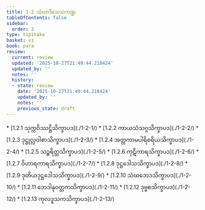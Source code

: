 ```yaml
---
title: 1.2 သံဃာဒိသေသကဏ္ဍ
tableOfContents: false
sidebar:
  order: 3
type: tipitaka
basket: vi
book: para
review:
  current: review
  updated: '2025-10-27T21:49:44.210424'
  updated_by: ''
  notes: ''
  history:
  - state: review
    date: '2025-10-27T21:49:44.210424'
    updated_by: ''
    notes: ''
    previous_state: draft
---
```



<ReviewStatus review={frontmatter.review} showDetails={true} />

<HypothesisAnnotation frontmatter={frontmatter} />

<DynamicBreadcrumb />



<TableOfContents book="para" section="1.2">
* [1.2.1 သုက္ကဝိဿဋ္ဌိသိက္ခာပဒ](./1-2-1/)
* [1.2.2 ကာယသံသဂ္ဂသိက္ခာပဒ](./1-2-2/)
* [1.2.3 ဒုဋ္ဌုလ္လဝါစာသိက္ခာပဒ](./1-2-3/)
* [1.2.4 အတ္တကာမပါရိစရိယသိက္ခာပဒ](./1-2-4/)
* [1.2.5 သဉ္စရိတ္တသိက္ခာပဒ](./1-2-5/)
* [1.2.6 ကုဋိကာရသိက္ခာပဒ](./1-2-6/)
* [1.2.7 ဝိဟာရကာရသိက္ခာပဒ](./1-2-7/)
* [1.2.8 ဒုဋ္ဌဒေါသသိက္ခာပဒ](./1-2-8/)
* [1.2.9 ဒုတိယဒုဋ္ဌဒေါသသိက္ခာပဒ](./1-2-9/)
* [1.2.10 သံဃဘေဒသိက္ခာပဒ](./1-2-10/)
* [1.2.11 ဘေဒါနုဝတ္တကသိက္ခာပဒ](./1-2-11/)
* [1.2.12 ဒုဗ္ဗစသိက္ခာပဒ](./1-2-12/)
* [1.2.13 ကုလဒူသကသိက္ခာပဒ](./1-2-13/)
</TableOfContents>